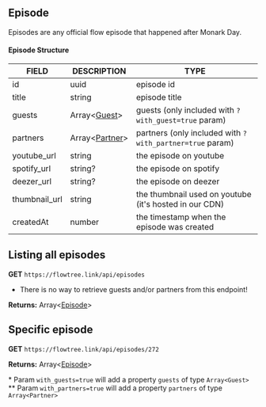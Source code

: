 ## Episode

Episodes are any official flow episode that happened after Monark Day.

#### Episode Structure

| FIELD | DESCRIPTION | TYPE |
|---|---|---|
| id | uuid | episode id |
| title | string | episode title |
| guests | Array\<[Guest](/guest)\> | guests (only included with `?with_guest=true` param) |
| partners | Array\<[Partner](/partner)\> | partners (only included with `?with_partner=true` param) |
| youtube_url | string | the episode on youtube |
| spotify_url | string? | the episode on spotify |
| deezer_url | string? | the episode on deezer |
| thumbnail_url | string | the thumbnail used on youtube (it's hosted in our CDN) |
| createdAt | number | the timestamp when the episode was created |

## Listing all episodes
**GET** `https://flowtree.link/api/episodes`

* There is no way to retrieve guests and/or partners from this endpoint!

**Returns:** Array\<[Episode](/episode)\>

## Specific episode

**GET**  `https://flowtree.link/api/episodes/272`

**Returns:** Array\<[Episode](/episode)\>

\* Param `with_guests=true` will add a property `guests` of type `Array<Guest>` <br />
** Param `with_partners=true` will add a property `partners` of type `Array<Partner>`